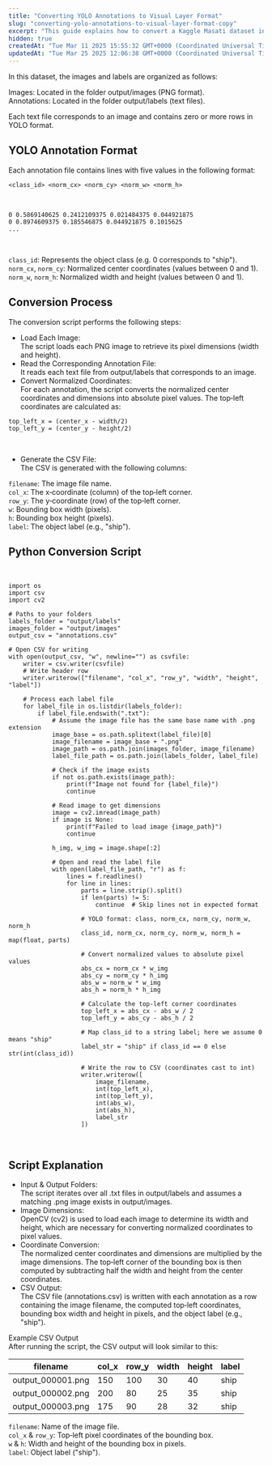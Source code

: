 ```yaml
---
title: "Converting YOLO Annotations to Visual Layer Format"
slug: "converting-yolo-annotations-to-visual-layer-format-copy"
excerpt: "This guide explains how to convert a Kaggle Masati dataset into a CSV file that conforms to Visual Layer's object annotation format."
hidden: true
createdAt: "Tue Mar 11 2025 15:55:32 GMT+0000 (Coordinated Universal Time)"
updatedAt: "Tue Mar 25 2025 12:06:38 GMT+0000 (Coordinated Universal Time)"
---
```

In this dataset, the images and labels are organized as follows:

Images: Located in the folder output/images (PNG format).  
Annotations: Located in the folder output/labels (text files).

Each text file corresponds to an image and contains zero or more rows in YOLO format.

## YOLO Annotation Format

Each annotation file contains lines with five values in the following format:

```
<class_id> <norm_cx> <norm_cy> <norm_w> <norm_h>
```

<br />

```
0 0.5869140625 0.2412109375 0.021484375 0.044921875
0 0.8974609375 0.185546875 0.044921875 0.1015625
...

```

<br />

`class_id`: Represents the object class (e.g. 0 corresponds to "ship").  
`norm_cx`, `norm_cy`: Normalized center coordinates (values between 0 and 1).  
`norm_w`, `norm_h`: Normalized width and height (values between 0 and 1).

## Conversion Process

The conversion script performs the following steps:

- Load Each Image:  
  The script loads each PNG image to retrieve its pixel dimensions (width and height).
- Read the Corresponding Annotation File:  
  It reads each text file from output/labels that corresponds to an image.
- Convert Normalized Coordinates:  
  For each annotation, the script converts the normalized center coordinates and dimensions into absolute pixel values. The top‑left coordinates are calculated as:

```
top_left_x = (center_x - width/2)
top_left_y = (center_y - height/2)
```

<br />

- Generate the CSV File:  
  The CSV is generated with the following columns:

`filename`: The image file name.  
`col_x`: The x‑coordinate (column) of the top‑left corner.  
`row_y`: The y‑coordinate (row) of the top‑left corner.  
`w`: Bounding box width (pixels).  
`h`: Bounding box height (pixels).  
`label`: The object label (e.g., "ship").

## Python Conversion Script

<br />

```
import os
import csv
import cv2

# Paths to your folders
labels_folder = "output/labels"
images_folder = "output/images"
output_csv = "annotations.csv"

# Open CSV for writing
with open(output_csv, "w", newline="") as csvfile:
    writer = csv.writer(csvfile)
    # Write header row
    writer.writerow(["filename", "col_x", "row_y", "width", "height", "label"])

    # Process each label file
    for label_file in os.listdir(labels_folder):
        if label_file.endswith(".txt"):
            # Assume the image file has the same base name with .png extension
            image_base = os.path.splitext(label_file)[0]
            image_filename = image_base + ".png"
            image_path = os.path.join(images_folder, image_filename)
            label_file_path = os.path.join(labels_folder, label_file)

            # Check if the image exists
            if not os.path.exists(image_path):
                print(f"Image not found for {label_file}")
                continue

            # Read image to get dimensions
            image = cv2.imread(image_path)
            if image is None:
                print(f"Failed to load image {image_path}")
                continue

            h_img, w_img = image.shape[:2]

            # Open and read the label file
            with open(label_file_path, "r") as f:
                lines = f.readlines()
                for line in lines:
                    parts = line.strip().split()
                    if len(parts) != 5:
                        continue  # Skip lines not in expected format

                    # YOLO format: class, norm_cx, norm_cy, norm_w, norm_h
                    class_id, norm_cx, norm_cy, norm_w, norm_h = map(float, parts)

                    # Convert normalized values to absolute pixel values
                    abs_cx = norm_cx * w_img
                    abs_cy = norm_cy * h_img
                    abs_w = norm_w * w_img
                    abs_h = norm_h * h_img

                    # Calculate the top-left corner coordinates
                    top_left_x = abs_cx - abs_w / 2
                    top_left_y = abs_cy - abs_h / 2

                    # Map class_id to a string label; here we assume 0 means "ship"
                    label_str = "ship" if class_id == 0 else str(int(class_id))

                    # Write the row to CSV (coordinates cast to int)
                    writer.writerow([
                        image_filename,
                        int(top_left_x),
                        int(top_left_y),
                        int(abs_w),
                        int(abs_h),
                        label_str
                    ])

```

<br />

## Script Explanation

- Input & Output Folders:  
  The script iterates over all .txt files in output/labels and assumes a matching .png image exists in output/images.
- Image Dimensions:  
  OpenCV (cv2) is used to load each image to determine its width and height, which are necessary for converting normalized coordinates to pixel values.
- Coordinate Conversion:  
  The normalized center coordinates and dimensions are multiplied by the image dimensions. The top‑left corner of the bounding box is then computed by subtracting half the width and height from the center coordinates.
- CSV Output:  
  The CSV file (annotations.csv) is written with each annotation as a row containing the image filename, the computed top‑left coordinates, bounding box width and height in pixels, and the object label (e.g., "ship").

Example CSV Output  
After running the script, the CSV output will look similar to this:

| filename          | col_x | row_y | width | height | label |
| ----------------- | ----- | ----- | ----- | ------ | ----- |
| output_000001.png | 150   | 100   | 30    | 40     | ship  |
| output_000002.png | 200   | 80    | 25    | 35     | ship  |
| output_000003.png | 175   | 90    | 28    | 32     | ship  |

`filename`: Name of the image file.  
`col_x` & `row_y`: Top‑left pixel coordinates of the bounding box.  
`w` & `h`: Width and height of the bounding box in pixels.  
`label`: Object label ("ship").
